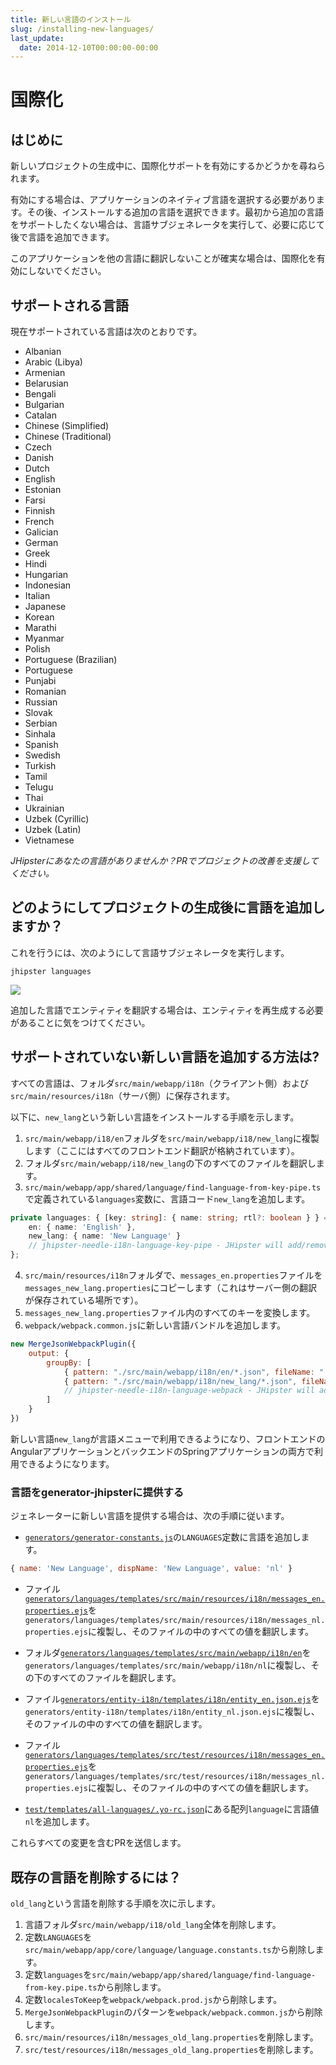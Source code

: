 ```yaml
---
title: 新しい言語のインストール
slug: /installing-new-languages/
last_update:
  date: 2014-12-10T00:00:00-00:00
---
```


# <i class="fa fa-flag"></i> 国際化

## はじめに

新しいプロジェクトの生成中に、国際化サポートを有効にするかどうかを尋ねられます。

有効にする場合は、アプリケーションのネイティブ言語を選択する必要があります。その後、インストールする追加の言語を選択できます。最初から追加の言語をサポートしたくない場合は、言語サブジェネレータを実行して、必要に応じて後で言語を追加できます。

このアプリケーションを他の言語に翻訳しないことが確実な場合は、国際化を有効にしないでください。

## サポートされる言語

現在サポートされている言語は次のとおりです。

* Albanian
* Arabic (Libya)
* Armenian
* Belarusian
* Bengali
* Bulgarian
* Catalan
* Chinese (Simplified)
* Chinese (Traditional)
* Czech 
* Danish 
* Dutch 
* English 
* Estonian 
* Farsi
* Finnish 
* French 
* Galician 
* German 
* Greek 
* Hindi 
* Hungarian 
* Indonesian
* Italian 
* Japanese 
* Korean 
* Marathi 
* Myanmar 
* Polish 
* Portuguese (Brazilian)
* Portuguese 
* Punjabi
* Romanian 
* Russian 
* Slovak 
* Serbian
* Sinhala 
* Spanish 
* Swedish 
* Turkish 
* Tamil 
* Telugu 
* Thai 
* Ukrainian
* Uzbek (Cyrillic)
* Uzbek (Latin)
* Vietnamese

_JHipsterにあなたの言語がありませんか？PRでプロジェクトの改善を支援してください。_

## どのようにしてプロジェクトの生成後に言語を追加しますか？

これを行うには、次のようにして言語サブジェネレータを実行します。

`jhipster languages`

![](/images/install_new_languages.png)

追加した言語でエンティティを翻訳する場合は、エンティティを再生成する必要があることに気をつけてください。

## サポートされていない新しい言語を追加する方法は?

すべての言語は、フォルダ`src/main/webapp/i18n`（クライアント側）および`src/main/resources/i18n`（サーバ側）に保存されます。

以下に、`new_lang`という新しい言語をインストールする手順を示します。

1.  `src/main/webapp/i18/en`フォルダを`src/main/webapp/i18/new_lang`に複製します（ここにはすべてのフロントエンド翻訳が格納されています）。
2.  フォルダ`src/main/webapp/i18/new_lang`の下のすべてのファイルを翻訳します。
3.  `src/main/webapp/app/shared/language/find-language-from-key-pipe.ts`で定義されている`languages`変数に、言語コード`new_lang`を追加します。

```ts
private languages: { [key: string]: { name: string; rtl?: boolean } } = {
    en: { name: 'English' },
    new_lang: { name: 'New Language' }
    // jhipster-needle-i18n-language-key-pipe - JHipster will add/remove languages in this object
};
```

4.  `src/main/resources/i18n`フォルダで、`messages_en.properties`ファイルを`messages_new_lang.properties`にコピーします（これはサーバー側の翻訳が保存されている場所です）。
5.  `messages_new_lang.properties`ファイル内のすべてのキーを変換します。
6.  `webpack/webpack.common.js`に新しい言語バンドルを追加します。

```js
new MergeJsonWebpackPlugin({
    output: {
        groupBy: [
            { pattern: "./src/main/webapp/i18n/en/*.json", fileName: "./i18n/en.json" },
            { pattern: "./src/main/webapp/i18n/new_lang/*.json", fileName: "./i18n/new_lang.json" }
            // jhipster-needle-i18n-language-webpack - JHipster will add/remove languages in this array
        ]
    }
})
```

新しい言語`new_lang`が言語メニューで利用できるようになり、フロントエンドのAngularアプリケーションとバックエンドのSpringアプリケーションの両方で利用できるようになります。

### 言語をgenerator-jhipsterに提供する

ジェネレーターに新しい言語を提供する場合は、次の手順に従います。

- [`generators/generator-constants.js`](https://github.com/jhipster/generator-jhipster/blob/main/generators/generator-constants.js)の`LANGUAGES`定数に言語を追加します。

```js
{ name: 'New Language', dispName: 'New Language', value: 'nl' }
```

- ファイル[`generators/languages/templates/src/main/resources/i18n/messages_en.properties.ejs`](https://github.com/jhipster/generator-jhipster/blob/main/generators/languages/templates/src/main/resources/i18n/messages_en.properties.ejs)を`generators/languages/templates/src/main/resources/i18n/messages_nl.properties.ejs`に複製し、そのファイルの中のすべての値を翻訳します。

- フォルダ[`generators/languages/templates/src/main/webapp/i18n/en`](https://github.com/jhipster/generator-jhipster/tree/main/generators/languages/templates/src/main/webapp/i18n/en)を`generators/languages/templates/src/main/webapp/i18n/nl`に複製し、その下のすべてのファイルを翻訳します。

- ファイル[`generators/entity-i18n/templates/i18n/entity_en.json.ejs`](https://github.com/jhipster/generator-jhipster/blob/main/generators/entity-i18n/templates/i18n/entity_en.json.ejs)を`generators/entity-i18n/templates/i18n/entity_nl.json.ejs`に複製し、そのファイルの中のすべての値を翻訳します。

- ファイル[`generators/languages/templates/src/test/resources/i18n/messages_en.properties.ejs`](https://github.com/jhipster/generator-jhipster/blob/main/generators/server/templates/src/test/resources/i18n/messages_en.properties.ejs)を`generators/languages/templates/src/test/resources/i18n/messages_nl.properties.ejs`に複製し、そのファイルの中のすべての値を翻訳します。

- [`test/templates/all-languages/.yo-rc.json`](https://github.com/jhipster/generator-jhipster/blob/main/test/templates/all-languages/.yo-rc.json)にある配列`language`に言語値`nl`を追加します。

これらすべての変更を含むPRを送信します。

## 既存の言語を削除するには？

`old_lang`という言語を削除する手順を次に示します。

1.  言語フォルダ`src/main/webapp/i18/old_lang`全体を削除します。
2.  定数`LANGUAGES`を`src/main/webapp/app/core/language/language.constants.ts`から削除します。
3.  定数`languages`を`src/main/webapp/app/shared/language/find-language-from-key.pipe.ts`から削除します。
4.  定数`localesToKeep`を`webpack/webpack.prod.js`から削除します。
5.  `MergeJsonWebpackPlugin`のパターンを`webpack/webpack.common.js`から削除します。
6.  `src/main/resources/i18n/messages_old_lang.properties`を削除します。
7.  `src/test/resources/i18n/messages_old_lang.properties`を削除します。
